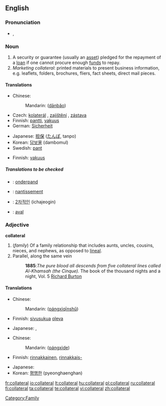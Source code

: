 ==English==
{{wikipedia}}

===Pronunciation===
*{{IPA|/kəˈlætəɹəl/}}, {{SAMPA|/k@"l{t@r@l/}}

===Noun===
{{en-noun}}

# A security or guarantee (usually an [[asset]]) pledged for the repayment of a [[loan]] if one cannot procure enough [[fund]]s to repay.
# ''Marketing collateral'': printed materials to present business information, e.g. leaflets, folders, brochures, fliers, fact sheets, direct mail pieces.

====Translations====
{{trans-top|security or guarantee}}
*Chinese: 
*: Mandarin: {{zh-ts|擔保|担保}} ([[dān]][[bǎo]])
*Czech: [[kolaterál]] {{m}}, [[zajištění]] {{n}}, [[zástava]] {{f}}
*Finnish: [[pantti]], [[vakuus]]
*German: [[Sicherheit]] {{f}}
{{trans-mid}}
*Japanese: [[担保]] ([[たんぽ]], tanpo)
*Korean: [[담보물]] (dambomul)
*Swedish: [[pant]]
{{trans-bottom}}

{{trans-top|printed materials to present business information}}
*Finnish: [[vakuus]]
{{trans-mid}}
{{trans-bottom}}

=====Translations to be checked=====
{{checktrans-top}}
*{{ttbc|Dutch}}: [[onderpand]] {{n}}
*{{ttbc|French}}: [[nantissement]] {{m}}
{{trans-mid}}
*{{ttbc|Korean}}: [[2차적인]] (ichajeogin)
*{{ttbc|Spanish}}: [[aval]]
{{trans-bottom}}

===Adjective===
'''collateral'''

# (''family'') Of a family relationship that includes aunts, uncles, cousins, nieces, and nephews, as opposed to [[lineal]].
# Parallel, along the same vein
#:'''1885''':''The pure blood all descends from five collateral lines called Al-Khamsah (the Cinque).'' The book of the thousand nights and a night, Vol. 5 [[w:Richard Francis Burton|Richard Burton]]

====Translations====
{{trans-top|Of a family relationship that includes aunts, uncles, cousins, nieces, and nephews}}
*Chinese: 
*: Mandarin: {{zh-ts|[[旁系]][[親屬]]|[[旁系]][[亲属]]}} ([[páng]][[xì]][[qīn]][[shǔ]])
* Finnish: [[sivusuku]]a [[oleva]]
{{trans-mid}}
* Japanese: {{t|ja|傍系親族の|tr=bōkei-shinzoku no|sc=Jpan}}, {{t|ja|傍系縁者の|tr=bōkei-enja no|sc=Jpan}}
{{trans-bottom}}

{{trans-top|Parallel, along the same vein}}
* Chinese: 
*: Mandarin: {{zh-ts|[[旁系]]的|[[旁系]]的}} ([[páng]][[xì]][[de]])
* Finnish: [[rinnakkainen]], [[rinnakkais-]]
{{trans-mid}}
* Japanese: {{t|ja|傍系の|tr=bōkei no|sc=Jpan}}
* Korean: [[평행한]] (pyeonghaenghan)
{{trans-bottom}}

[[Category:Family]]

[[fr:collateral]]
[[io:collateral]]
[[lt:collateral]]
[[hu:collateral]]
[[pl:collateral]]
[[ru:collateral]]
[[fi:collateral]]
[[ta:collateral]]
[[te:collateral]]
[[vi:collateral]]
[[zh:collateral]]